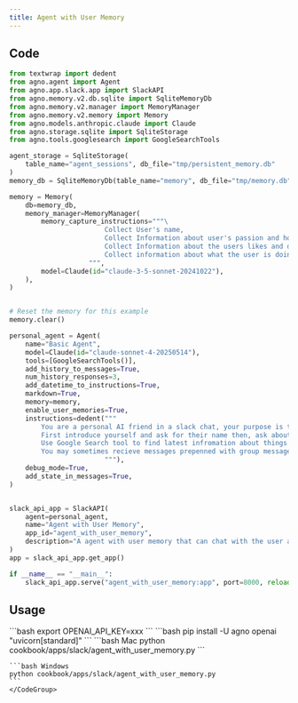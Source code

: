 ```yaml
---
title: Agent with User Memory
---
```


## Code

```python cookbook/apps/slack/agent_with_user_memory.py
from textwrap import dedent
from agno.agent import Agent
from agno.app.slack.app import SlackAPI
from agno.memory.v2.db.sqlite import SqliteMemoryDb
from agno.memory.v2.manager import MemoryManager
from agno.memory.v2.memory import Memory
from agno.models.anthropic.claude import Claude
from agno.storage.sqlite import SqliteStorage
from agno.tools.googlesearch import GoogleSearchTools

agent_storage = SqliteStorage(
    table_name="agent_sessions", db_file="tmp/persistent_memory.db"
)
memory_db = SqliteMemoryDb(table_name="memory", db_file="tmp/memory.db")

memory = Memory(
    db=memory_db,
    memory_manager=MemoryManager(
        memory_capture_instructions="""\
                        Collect User's name,
                        Collect Information about user's passion and hobbies,
                        Collect Information about the users likes and dislikes,
                        Collect information about what the user is doing with their life right now
                    """,
        model=Claude(id="claude-3-5-sonnet-20241022"),
    ),
)


# Reset the memory for this example
memory.clear()

personal_agent = Agent(
    name="Basic Agent",
    model=Claude(id="claude-sonnet-4-20250514"),
    tools=[GoogleSearchTools()],
    add_history_to_messages=True,
    num_history_responses=3,
    add_datetime_to_instructions=True,
    markdown=True,
    memory=memory,
    enable_user_memories=True,
    instructions=dedent("""
        You are a personal AI friend in a slack chat, your purpose is to chat with the user about things and make them feel good.
        First introduce yourself and ask for their name then, ask about themeselves, their hobbies, what they like to do and what they like to talk about.
        Use Google Search tool to find latest infromation about things in the conversations
        You may sometimes recieve messages prepenned with group message when that is the message then reply to whole group instead of treating them as from a single user
                        """),
    debug_mode=True,
    add_state_in_messages=True,
)


slack_api_app = SlackAPI(
    agent=personal_agent,
    name="Agent with User Memory",
    app_id="agent_with_user_memory",
    description="A agent with user memory that can chat with the user about things and make them feel good.",
)
app = slack_api_app.get_app()

if __name__ == "__main__":
    slack_api_app.serve("agent_with_user_memory:app", port=8000, reload=True)
```

## Usage

<Steps>
  <Snippet file="create-venv-step.mdx" />

  <Step title="Set your API key">
    ```bash
    export OPENAI_API_KEY=xxx
    ```
  </Step>

  <Step title="Install libraries">
    ```bash
    pip install -U agno openai "uvicorn[standard]"
    ```
  </Step>

  <Step title="Run Agent">
    <CodeGroup>
    ```bash Mac
    python cookbook/apps/slack/agent_with_user_memory.py
    ```

    ```bash Windows
    python cookbook/apps/slack/agent_with_user_memory.py
    ```
    </CodeGroup>
  </Step>
</Steps> 